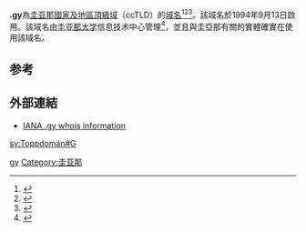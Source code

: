 '''.gy'''為[[圭亚那|圭亚那]][[國家及地區頂級域|國家及地區頂級域]]（ccTLD）的[[域名|域名]]<ref>{{Cite book|title=常用电脑词语速查手册|last=何弘主编|first=|publisher=西安：西安出版社|date=2000-07|isbn=7-80594-644-2|location=|pages=201-202}}</ref><ref>{{Cite book|title=英德汉广播电视技术词典|last=（德）赫伯特·蒂尔曼（Herbert Tillmann）编；梁瑛等译|first=|publisher=北京：中国广播电视出版社|year=2002|isbn=7-5043-3793-5|location=|pages=440-442}}</ref><ref>{{Cite book|title=大学计算机基础|last=刘丕娥主编|first=|publisher=哈尔滨：哈尔滨工业大学出版社|year=2010|isbn=978-7-5603-3056-3|location=|pages=342-345}}</ref>。該域名於1994年9月13日啟用。該域名由[[圭亚那大学|圭亚那大学]]信息技术中心管理<ref>{{cite web|url=http://www.registry.gy/|title=Guyana Top Level Domain|access-date=2021-11-06|archive-date=2022-04-23|archive-url=https://web.archive.org/web/20220423002106/https://registry.gy/}}</ref>，並且與圭亞那有關的實體確實在使用該域名。

== 参考 ==
{{reflist}}

== 外部連結 ==

* [http://www.iana.org/root-whois/gy.htm IANA .gy whois information]{{Wayback|url=http://www.iana.org/root-whois/gy.htm |date=20060427034224 }}

{{CcTLD}}
{{网络小作品}}

[[Category:國家及地區頂級域|gy]]
[[Category:圭亚那|Category:圭亚那]]

[[sv:Toppdomän#G|sv:Toppdomän#G]]